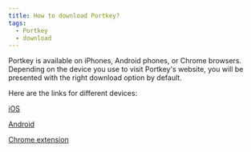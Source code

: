```yaml
---
title: How to download Portkey?
tags:
  - Portkey
  - download
---
```


Portkey is available on iPhones, Android phones, or Chrome browsers. Depending on the device you use to visit Portkey's website, you will be presented with the right download option by default.

Here are the links for different devices:

[iOS](https://apps.apple.com/us/app/portkey-wallet/id6473827308 "iOS")

[Android](https://play.google.com/store/apps/details?id=com.portkey.finance "Android")

[Chrome extension](https://chromewebstore.google.com/detail/portkey-wallet/iglbgmakmggfkoidiagnhknlndljlolb "Chrome extension")
